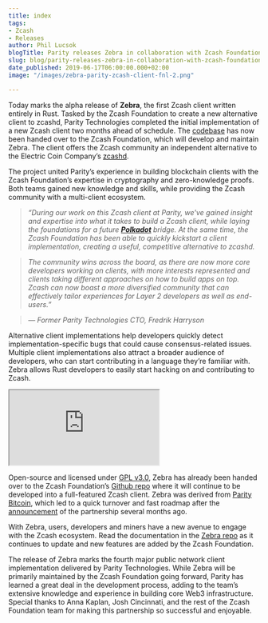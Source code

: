 ```yaml
---
title: index
tags:
- Zcash
- Releases
author: Phil Lucsok
blogTitle: Parity releases Zebra in collaboration with Zcash Foundation
slug: blog/parity-releases-zebra-in-collaboration-with-zcash-foundation/
date_published: 2019-06-17T06:00:00.000+02:00
image: "/images/zebra-parity-zcash-client-fnl-2.png"

---
```

Today marks the alpha release of **Zebra**, the first Zcash client written entirely in Rust. Tasked by the Zcash Foundation to create a new alternative client to zcashd, Parity Technologies completed the initial implementation of a new Zcash client two months ahead of schedule. The [codebase](https://github.com/ZcashFoundation/zebra) has now been handed over to the Zcash Foundation, which will develop and maintain Zebra. The client offers the Zcash community an independent alternative to the Electric Coin Company’s [zcashd](https://github.com/zcash/zcash).

The project united Parity’s experience in building blockchain clients with the Zcash Foundation’s expertise in cryptography and zero-knowledge proofs. Both teams gained new knowledge and skills, while providing the Zcash community with a multi-client ecosystem.

> _“During our work on this Zcash client at Parity, we've gained insight and expertise into what it takes to build a Zcash client, while laying the foundations for a future_ [**_Polkadot_**](https://polkadot.network/) _bridge. At the same time, the Zcash Foundation has been able to quickly kickstart a client implementation, creating a useful, competitive alternative to zcashd._

> _The community wins across the board, as there are now more core developers working on clients, with more interests represented and clients taking different approaches on how to build apps on top. Zcash can now boast a more diversified community that can effectively tailor experiences for Layer 2 developers as well as end-users.”_

> _— Former Parity Technologies CTO, Fredrik Harryson_

Alternative client implementations help developers quickly detect implementation-specific bugs that could cause consensus-related issues. Multiple client implementations also attract a broader audience of developers, who can start contributing in a language they’re familiar with. Zebra allows Rust developers to easily start hacking on and contributing to Zcash.

<iframe className="w-full h-56 my-8 sm:h-80 md:h-96" src="https://www.youtube.com/embed/WduXasm8l-Y" allowFullScreen></iframe>

Open-source and licensed under [GPL v3.0](https://www.gnu.org/licenses/gpl-3.0.en.html), Zebra has already been handed over to the Zcash Foundation’s [Github repo](https://github.com/ZcashFoundation/zebra) where it will continue to be developed into a full-featured Zcash client. Zebra was derived from [Parity Bitcoin](https://www.parity.io/bitcoin/), which led to a quick turnover and fast roadmap after the [announcement](https://www.parity.io/parity-teams-up-with-zcash-foundation-for-parity-zcash-client/) of the partnership several months ago.

With Zebra, users, developers and miners have a new avenue to engage with the Zcash ecosystem. Read the documentation in the [Zebra repo](https://github.com/ZcashFoundation/zebra) as it continues to update and new features are added by the Zcash Foundation.

The release of Zebra marks the fourth major public network client implementation delivered by Parity Technologies. While Zebra will be primarily maintained by the Zcash Foundation going forward, Parity has learned a great deal in the development process, adding to the team’s extensive knowledge and experience in building core Web3 infrastructure. Special thanks to Anna Kaplan, Josh Cincinnati, and the rest of the Zcash Foundation team for making this partnership so successful and enjoyable.